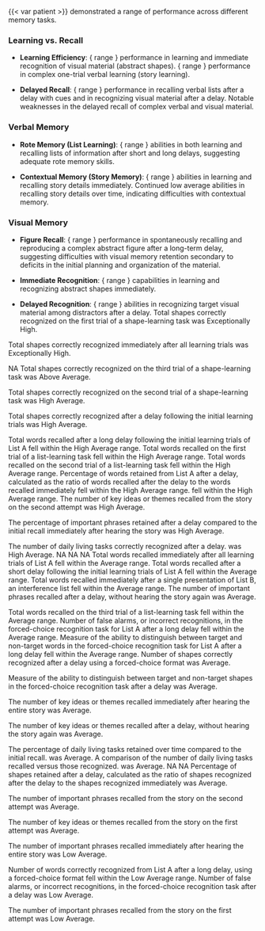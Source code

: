 {{< var patient >}} demonstrated a range of performance across different memory tasks.

### Learning vs. Recall

- **Learning Efficiency**: { range } performance in learning and immediate recognition of visual material (abstract shapes). { range } performance in complex one-trial verbal learning (story learning).

- **Delayed Recall**: { range } performance in recalling verbal lists after a delay with cues and in recognizing visual material after a delay. Notable weaknesses in the delayed recall of complex verbal and visual material.

### Verbal Memory

- **Rote Memory (List Learning)**: { range } abilities in both learning and recalling lists of information after short and long delays, suggesting adequate rote memory skills.

- **Contextual Memory (Story Memory)**: { range } abilities in learning and recalling story details immediately. Continued low average abilities in recalling story details over time, indicating difficulties with contextual memory.

### Visual Memory

- **Figure Recall**: { range } performance in spontaneously recalling and
reproducing a complex abstract figure after a long-term delay, suggesting
difficulties with visual memory retention secondary to
deficits in the initial planning and organization of the material.

- **Immediate Recognition**: { range } capabilities in learning and recognizing abstract shapes immediately.

- **Delayed Recognition**: { range } abilities in recognizing target visual material among distractors after a delay.
Total shapes correctly recognized on the first trial of a shape-learning task was Exceptionally High.

Total shapes correctly recognized immediately after all learning trials was Exceptionally High.

NA
Total shapes correctly recognized on the third trial of a shape-learning task was Above Average.

Total shapes correctly recognized on the second trial of a shape-learning task was High Average.

Total shapes correctly recognized after a delay following the initial learning trials was High Average.

Total words recalled after a long delay following the initial learning trials of List A fell within the High Average range.
Total words recalled on the first trial of a list-learning task fell within the High Average range.
Total words recalled on the second trial of a list-learning task fell within the High Average range.
Percentage of words retained from List A after a delay, calculated as the ratio of words recalled after the delay to the words recalled immediately fell within the High Average range.
fell within the High Average range.
The number of key ideas or themes recalled from the story on the second attempt was High Average.

The percentage of important phrases retained after a delay compared to the initial recall immediately after hearing the story was High Average.

The number of daily living tasks correctly recognized after a delay. was High Average.
NA
NA
NA
Total words recalled immediately after all learning trials of List A fell within the Average range.
Total words recalled after a short delay following the initial learning trials of List A fell within the Average range.
Total words recalled immediately after a single presentation of List B, an interference list fell within the Average range.
The number of important phrases recalled after a delay, without hearing the story again was Average.

Total words recalled on the third trial of a list-learning task fell within the Average range.
Number of false alarms, or incorrect recognitions, in the forced-choice recognition task for List A after a long delay fell within the Average range.
Measure of the ability to distinguish between target and non-target words in the forced-choice recognition task for List A after a long delay fell within the Average range.
Number of shapes correctly recognized after a delay using a forced-choice format was Average.

Measure of the ability to distinguish between target and non-target shapes in the forced-choice recognition task after a delay was Average.

The number of key ideas or themes recalled immediately after hearing the entire story was Average.

The number of key ideas or themes recalled after a delay, without hearing the story again was Average.

The percentage of daily living tasks retained over time compared to the initial recall. was Average.
A comparison of the number of daily living tasks recalled versus those recognized. was Average.
NA
NA
Percentage of shapes retained after a delay, calculated as the ratio of shapes recognized after the delay to the shapes recognized immediately was Average.

The number of important phrases recalled from the story on the second attempt was Average.

The number of key ideas or themes recalled from the story on the first attempt was Average.

The number of important phrases recalled immediately after hearing the entire story was Low Average.

Number of words correctly recognized from List A after a long delay, using a forced-choice format fell within the Low Average range.
Number of false alarms, or incorrect recognitions, in the forced-choice recognition task after a delay was Low Average.

The number of important phrases recalled from the story on the first attempt was Low Average.

